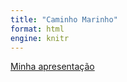 ```yaml
---
title: "Caminho Marinho"
format: html
engine: knitr
---
```


[Minha apresentação](apresentacao.html)